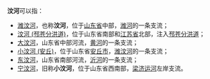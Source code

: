 '''汶河'''可以指：
*[[潍汶河|潍汶河]]，也称'''汶河'''，位于[[山东省|山东省]]中部，[[潍河|潍河]]的一条支流；
*[[汶河_(邳苍分洪道)|汶河 (邳苍分洪道)]]，位于山东省南部和[[江苏省|江苏省]]北部，注入[[邳苍分洪道|邳苍分洪道]]；
*[[大汶河|大汶河]]，山东省中部河流，[[黄河|黄河]]的一条支流；
*[[小汶河_(安丘)|小汶河 (安丘)]]，位于山东省[[安丘市|安丘市]]，[[潍汶河|潍汶河]]的一条支流；
*[[东汶河|东汶河]]，山东省南部河流，[[沂河|沂河]]的一条支流；
*[[宁汶河|宁汶河]]，旧称'''小汶河'''，位于山东省西南部，[[梁济运河|梁济运河]]左岸支流。


{{disambig|W|Cat=二字中国地名消歧义}}